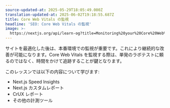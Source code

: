 ```yaml
---
source-updated-at: 2025-05-29T18:05:49.000Z
translation-updated-at: 2025-06-02T19:18:55.687Z
title: Core Web Vitals の監視
headline: 'SEO: Core Web Vitals の監視'
image: >-
  https://nextjs.org/api/learn-og?title=Monitoring%20your%20Core%20Web%20Vitals&amp;chapter=29
---
```


サイトを最適化した後は、本番環境での監視が重要です。これにより継続的な改善が可能になります。Core Web Vitals を監視する際は、単発のラボテストに頼るのではなく、時間をかけて追跡することが鍵となります。

このレッスンでは以下の内容について学びます:

*   Next.js Speed Insights
*   Next.js カスタムレポート
*   CrUX レポート
*   その他の計測ツール